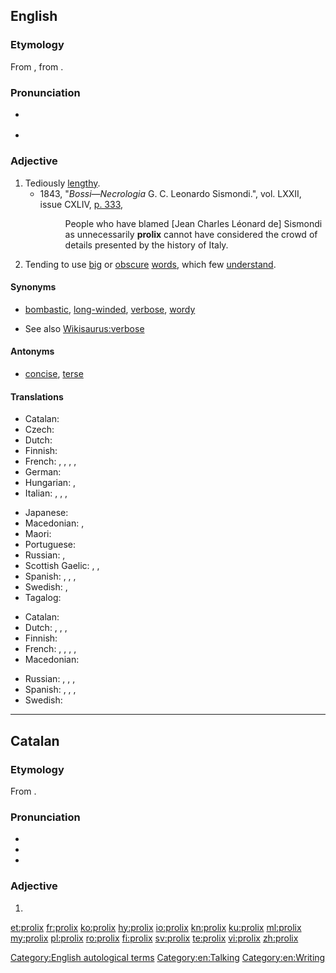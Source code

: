==English==
{{was wotd|2009|June|25}}

===Etymology===
From {{etyl|fro|en}} {{term|prolixe|lang=fro}}, from {{etyl|la|en}} {{term|prōlixus||courteous, favorable|lang=la}}.

===Pronunciation===
* {{a|UK}} {{IPA|/ˈpɹəʊ.lɪks/|lang=en}}
* {{a|US}} {{IPA|/pɹoʊˈlɪks/|lang=en}}

===Adjective===
{{en-adj}}

# Tediously [[lengthy]].
#* 1843, "''Bossi—Necrologia'' G. C. Leonardo Sismondi.", vol. LXXII, issue CXLIV, [http://books.google.ca/books?id=045ZAAAAIAAJ&dq=prolix&pg=PA333 p. 333],
#*: People who have blamed [Jean Charles Léonard de] Sismondi as unnecessarily '''prolix''' cannot have considered the crowd of details presented by the history of Italy.
# Tending to use [[big]] or [[obscure]] [[words]], which few [[understand]].

====Synonyms====
* {{sense|tediously lengthy}} [[bombastic]], [[long-winded]], [[verbose]], [[wordy]]
* See also [[Wikisaurus:verbose]]

====Antonyms====
* {{sense|tediously lengthy}} [[concise]], [[terse]]

====Translations====
{{trans-top|tediously lengthy}}
* Catalan: {{t|ca|prolix}}
* Czech: {{t+|cs|zdlouhavý}}
* Dutch: {{t+|nl|langdradig}}
* Finnish: {{t+|fi|pitkäpiimäinen}}
* French: {{t+|fr|prolixe|m|f}}, {{t+|fr|fastidieux}}, {{t+|fr|verbeux}}, {{t+|fr|phraseur}}, {{t+|fr|raseur}} {{qualifier|colloquial}}
* German: {{t+|de|weitschweifig}}
* Hungarian: {{t+|hu|terjengős}}, {{t+|hu|hosszadalmas}}
* Italian: {{t+|it|prolisso}}, {{t+|it|verboso}}, {{t+|it|ridondante}}, {{t|it|iperverboso}}
{{trans-mid}}
* Japanese: {{qualifier|usually written using only kana}} {{t|ja|諄々しい|tr=くどくどしい, kudokudoshii|sc=Jpan}}
* Macedonian: {{t|mk|развлечен|m|tr=rázvlečen|sc=Cyrl}}, {{t|mk|преопширен|m|tr=preópširen|sc=Cyrl}}
* Maori: {{t|mi|autaki}}
* Portuguese: {{t+|pt|prolixo}}
* Russian: {{t+|ru|до́лгий}}, {{t+|ru|дли́тельный}}
* Scottish Gaelic: {{t|gd|fadalach}}, {{t|gd|màirnealach}}, {{t|gd|liosta}}
* Spanish: {{t+|es|prolijo|m}}, {{t|es|fastidioso}}, {{t|es|verboso}}, {{qualifier|colloquial}} {{t+|es|chicharra}}
* Swedish: {{t|sv|långrandig}}, {{t+|sv|långtråkig}}
* Tagalog: {{t|tl|mahabang talumpati}}
{{trans-bottom}}

{{trans-top|tending to use large or obscure words, which few understand}}
* Catalan: {{t|ca|prolix}}
* Dutch: {{t|nl|zwammerig}}, {{t+|nl|verbeus}}, {{t|nl|wollig}}, {{t|nl|breedsprakig}}
* Finnish: {{t|fi|vaikeaselkoinen}}
* French: {{t+|fr|pédant}}, {{t+|fr|cuistre}}, {{t+|fr|savantasse}}, {{t+|fr|abstrus}}, {{t+|fr|abscons}}
* Macedonian: {{t|mk|преречит|m|tr=prérečit|sc=Cyrl}}
{{trans-mid}}
* Russian: {{t+|ru|ну́дный}}, {{t+|ru|занудный}}, {{t+|ru|многословный}}, {{qualifier|somewhat|about a person}} {{t+|ru|многоречивый}}
* Spanish: {{t+|es|pedante}}, {{t+|es|sabihondo}}, {{t|es|sabidillo}}, {{t+|es|prolijo}}
* Swedish: {{t+|sv|omständig}}
{{trans-bottom}}

[[Category:English autological terms]]
[[Category:en:Talking]]
[[Category:en:Writing]]

----

==Catalan==

===Etymology===
From {{etyl|la|ca}} {{term|prōlixus||courteous, favorable|lang=la}}.

===Pronunciation===
* {{IPA|/pɾuˈɫiks/|lang=ca}}
* {{rhymes|iks|lang=ca}}
* {{homophones|prolixs|lang=ca}}

===Adjective===
{{ca-adj}}

# {{l|en|prolix}}

[[et:prolix]]
[[fr:prolix]]
[[ko:prolix]]
[[hy:prolix]]
[[io:prolix]]
[[kn:prolix]]
[[ku:prolix]]
[[ml:prolix]]
[[my:prolix]]
[[pl:prolix]]
[[ro:prolix]]
[[fi:prolix]]
[[sv:prolix]]
[[te:prolix]]
[[vi:prolix]]
[[zh:prolix]]
